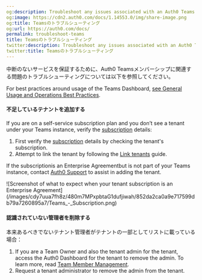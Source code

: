 ```yaml
---
og:description: Troubleshoot any issues associated with an Auth0 Teams membership.
og:image: https://cdn2.auth0.com/docs/1.14553.0/img/share-image.png
og:title: Teamsのトラブルシューティング
og:url: https://auth0.com/docs/
permalink: troubleshoot-teams
title: Teamsのトラブルシューティング
twitter:description: Troubleshoot any issues associated with an Auth0 Teams membership.
twitter:title: Teamsのトラブルシューティング
---
```


中断のないサービスを保証するために、Auth0 Teamsメンバーシップに関連する問題のトラブルシューティングについては以下を参照してください。

<Callout icon="file-lines" color="#0EA5E9" iconType="regular">

For best practices around usage of the Teams Dashboard, [see General Usage and Operations Best Practices](/docs/troubleshoot/general-usage-and-operations-best-practices).

</Callout>

#### 不足しているテナントを追加する

If you are on a self-service subscription plan and you don’t see a tenant under your Teams instance, verify the [subscription](/docs/troubleshoot/customer-support/manage-subscriptions) details:

1. First verify the [subscription](/docs/troubleshoot/customer-support/manage-subscriptions) details by checking the tenant's subscription.
2. Attempt to link the tenant by following the [Link tenants](/docs/get-started/auth0-teams/tenant-management) guide.

If the subscriptionis an Enterprise Agreementbut is not part of your Teams instance, contact [Auth0 Support](http://support.auth0.com) to assist in adding the tenant.

<Frame>![Screenshot of what to expect when your tenant subscription is an Enterprise Agreement](/images/cdy7uua7fh8z/480m7MPxpbtaG1dufjiwah/852da2ca0a9e717599db79a7260895a7/Teams_-_Subscription.png)</Frame>

#### 認識されていない管理者を削除する

本来あるべきでないテナント管理者がテナントの一部としてリストに載っている場合：

1. If you are a Team Owner and also the tenant admin for the tenant, access the Auth0 Dashboard for the tenant to remove the admin. To learn more, read [Team Member Management](/docs/get-started/auth0-teams/team-member-management).
2. Request a tenant administrator to remove the admin from the tenant.